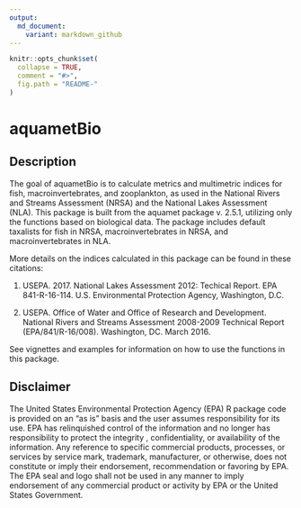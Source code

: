 ```yaml
---
output:
  md_document:
    variant: markdown_github
---
```


<!-- README.md is generated from README.Rmd. Please edit that file -->

```r
knitr::opts_chunk$set(
  collapse = TRUE,
  comment = "#>",
  fig.path = "README-"
)
```

# aquametBio

## Description

The goal of aquametBio is to calculate metrics and multimetric indices for fish, macroinvertebrates, and zooplankton, as used in the National Rivers and Streams Assessment (NRSA) and the National Lakes Assessment (NLA). This package is built from the aquamet package v. 2.5.1, utilizing only the functions based on biological data. The package includes default taxalists for fish in NRSA, macroinvertebrates in NRSA, and macroinvertebrates in NLA. 

More details on the indices calculated in this package can be found in these citations:

1) USEPA. 2017. National Lakes Assessment 2012: Techical Report. EPA 841-R-16-114. U.S. Environmental Protection Agency, Washington, D.C.

2) USEPA. Office of Water and Office of Research and Development. National Rivers and Streams Assessment 2008-2009 Technical Report (EPA/841/R-16/008). Washington, DC. March 2016.

See vignettes and examples for information on how to use the functions in this package. 

## Disclaimer
The United States Environmental Protection Agency (EPA) R package code is provided on an "as is" basis and the user assumes responsibility for its use.  EPA has relinquished control of the information and no longer has responsibility to protect the integrity , confidentiality, or availability of the information.  Any reference to specific commercial products, processes, or services by service mark, trademark, manufacturer, or otherwise, does not constitute or imply their endorsement, recommendation or favoring by EPA.  The EPA seal and logo shall not be used in any manner to imply endorsement of any commercial product or activity by EPA or the United States Government.
